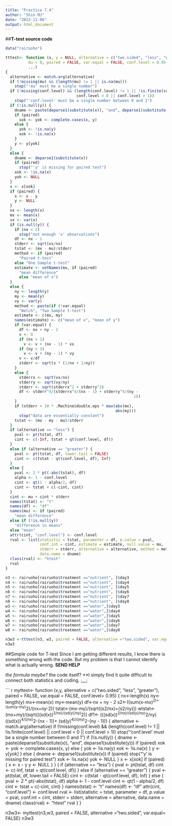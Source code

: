 ```yaml
---
title: "Practice 7.4"
author: "Shin MJ"
date: "2022-11-06"
output: html_document
---
```

##**T-test source code**

```r
data("rairuoho")

tttest<- function (x, y = NULL, alternative = c("two.sided", "less", "greater"), 
          mu = 0, paired = FALSE, var.equal = FALSE, conf.level = 0.95, 
          ...) 
{
  alternative <- match.arg(alternative)
  if (!missing(mu) && (length(mu) != 1 || is.na(mu))) 
    stop("'mu' must be a single number")
  if (!missing(conf.level) && (length(conf.level) != 1 || !is.finite(conf.level) || 
                               conf.level < 0 || conf.level > 1)) 
    stop("'conf.level' must be a single number between 0 and 1")
  if (!is.null(y)) {
    dname <- paste(deparse1(substitute(x)), "and", deparse1(substitute(y)))
    if (paired) 
      xok <- yok <- complete.cases(x, y)
    else {
      yok <- !is.na(y)
      xok <- !is.na(x)
    }
    y <- y[yok]
  }
  else {
    dname <- deparse1(substitute(x))
    if (paired) 
      stop("'y' is missing for paired test")
    xok <- !is.na(x)
    yok <- NULL
  }
  x <- x[xok]
  if (paired) {
    x <- x - y
    y <- NULL
  }
  nx <- length(x)
  mx <- mean(x)
  vx <- var(x)
  if (is.null(y)) {
    if (nx < 2) 
      stop("not enough 'x' observations")
    df <- nx - 1
    stderr <- sqrt(vx/nx)
    tstat <- (mx - mu)/stderr
    method <- if (paired) 
      "Paired t-test"
    else "One Sample t-test"
    estimate <- setNames(mx, if (paired) 
      "mean difference"
      else "mean of x")
  }
  else {
    ny <- length(y)
    my <- mean(y)
    vy <- var(y)
    method <- paste(if (!var.equal) 
      "Welch", "Two Sample t-test")
    estimate <- c(mx, my)
    names(estimate) <- c("mean of x", "mean of y")
    if (var.equal) {
      df <- nx + ny - 2
      v <- 0
      if (nx > 1) 
        v <- v + (nx - 1) * vx
      if (ny > 1) 
        v <- v + (ny - 1) * vy
      v <- v/df
      stderr <- sqrt(v * (1/nx + 1/ny))
    }
    else {
      stderrx <- sqrt(vx/nx)
      stderry <- sqrt(vy/ny)
      stderr <- sqrt(stderrx^2 + stderry^2)
      df <- stderr^4/(stderrx^4/(nx - 1) + stderry^4/(ny - 
                                                        1))
    }
    if (stderr < 10 * .Machine$double.eps * max(abs(mx), 
                                                abs(my))) 
      stop("data are essentially constant")
    tstat <- (mx - my - mu)/stderr
  }
  if (alternative == "less") {
    pval <- pt(tstat, df)
    cint <- c(-Inf, tstat + qt(conf.level, df))
  }
  else if (alternative == "greater") {
    pval <- pt(tstat, df, lower.tail = FALSE)
    cint <- c(tstat - qt(conf.level, df), Inf)
  }
  else {
    pval <- 2 * pt(-abs(tstat), df)
    alpha <- 1 - conf.level
    cint <- qt(1 - alpha/2, df)
    cint <- tstat + c(-cint, cint)
  }
  cint <- mu + cint * stderr
  names(tstat) <- "t"
  names(df) <- "df"
  names(mu) <- if (paired) 
    "mean difference"
  else if (!is.null(y)) 
    "difference in means"
  else "mean"
  attr(cint, "conf.level") <- conf.level
  rval <- list(statistic = tstat, parameter = df, p.value = pval, 
               conf.int = cint, estimate = estimate, null.value = mu, 
               stderr = stderr, alternative = alternative, method = method, 
               data.name = dname)
  class(rval) <- "htest"
  rval
}

```

``` r
n3 <- rairuoho[rairuoho$treatment =="nutrient", ]$day3
n4 <- rairuoho[rairuoho$treatment =="nutrient", ]$day4
n5 <- rairuoho[rairuoho$treatment =="nutrient", ]$day5
n6 <- rairuoho[rairuoho$treatment =="nutrient", ]$day6
n7 <- rairuoho[rairuoho$treatment =="nutrient", ]$day7
n8 <- rairuoho[rairuoho$treatment =="nutrient", ]$day8
w3 <- rairuoho[rairuoho$treatment =="water",]$day3
w4 <- rairuoho[rairuoho$treatment =="water",]$day4
w5 <- rairuoho[rairuoho$treatment =="water",]$day5
w6 <- rairuoho[rairuoho$treatment =="water",]$day6
w7 <- rairuoho[rairuoho$treatment =="water",]$day7
w8 <- rairuoho[rairuoho$treatment =="water",]$day8

n3w3 <-tttest(n3, w3, paired = FALSE, alternative ="two.sided", var.equal= FALSE)
n3w3
```

##Simple code for T-test 
Since I am getting different results, I know there is something wrong with the code. But my problem is that I cannot identify what is actually wrong. **SEND HELP**

*the formula maybe?
*the code itself?
**I simply find it quite difficult to connect both statistics and coding. ;__;


``` r
myttest<- function (x,y, alternative = c("two.sided", "less", "greater"),
                    paired = FALSE, var.equal = FALSE, conf.level= 0.95) {
  nx<-length(x)
  ny<-length(y)
  mx<-mean(x)
  my<-mean(y)
  df<-nx + ny - 2 
  s2<-((sum(x-mx)^2)+(sum(y-my)^2)/(nx+ny-2))
  tstat<-(mx-my)/(sqrt((s2/nx)+(s2/ny)))
  wtstat<- (mx+my)/(sqrt(((sd(x))^2/nx)/(sd(y)/ny)^2))
  df1<- (((sd(x))^2/nx)/(sd(y)/ny)^2/ny)
    ((sd(x))^4/((nx)^2-(nx - 1))+
    (sd(y)^4)/((ny)^2-(ny - 1)))
{
  alternative <- match.arg(alternative)
  if (!missing(conf.level) && (length(conf.level) != 1 || !is.finite(conf.level) || 
                               conf.level < 0 || conf.level > 1)) 
    stop("'conf.level' must be a single number between 0 and 1")
  if (!is.null(y)) {
    dname <- paste(deparse1(substitute(x)), "and", deparse1(substitute(y)))
    if (paired) 
      xok <- yok <- complete.cases(x, y)
    else {
      yok <- !is.na(y)
      xok <- !is.na(x)
    }
    y <- y[yok]
  }
  else {
    dname <- deparse1(substitute(x))
    if (paired) 
      stop("'y' is missing for paired test")
    xok <- !is.na(x)
    yok <- NULL
  }
  x <- x[xok]
  if (paired) {
    x <- x - y
    y <- NULL
  }
}
{
  if (alternative == "less") {
    pval <- pt(tstat, df)
    cint <- c(-Inf, tstat + qt(conf.level, df))
  }
  else if (alternative == "greater") {
    pval <- pt(tstat, df, lower.tail = FALSE)
    cint <- c(tstat - qt(conf.level, df), Inf)
  }
  else {
    pval <- 2 * pt(-abs(tstat), df)
    alpha <- 1 - conf.level
    cint <- qt(1 - alpha/2, df)
    cint <- tstat + c(-cint, cint)
  }
  names(tstat) <- "t"
  names(df) <- "df"
  attr(cint, "conf.level") <- conf.level
  rval <- list(statistic = tstat, parameter = df, p.value = pval, 
               conf.int = cint, stderr = stderr, alternative = alternative, 
               data.name = dname)
  class(rval) <- "htest"
  rval
}
}


n3w3<- myttest(n3,w3, paired = FALSE, alternative ="two.sided", var.equal= FALSE)
n3w3


